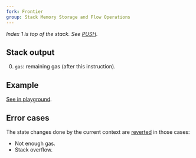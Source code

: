 ```yaml
---
fork: Frontier
group: Stack Memory Storage and Flow Operations
---
```


*Index 1 is top of the stack. See [PUSH](/#60).*

## Stack output

0. `gas`: remaining gas (after this instruction).

## Example

[See in playground](/?unit=Wei&codeType=Mnemonic&code='GASyPUSH3%2021000zCosqof~transactionyGASLIMITzGaskhaqwjgivenko~context__zResulqis~amounqof%20gjused%20upko%20andbncluding~GASbnstruction'~khe%20z%20%2F%2F%20y%5Cnqt%20k%20tjas%20b%20i_ySUB%01_bjkqyz~_).

## Error cases

The state changes done by the current context are [reverted](#FD) in those cases:
- Not enough gas.
- Stack overflow.

